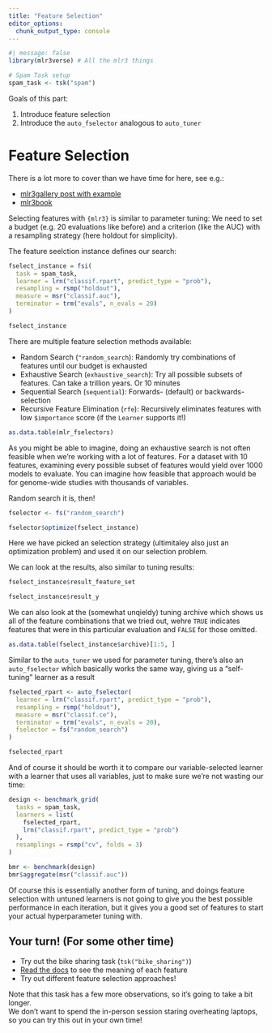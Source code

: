```yaml
---
title: "Feature Selection"
editor_options: 
  chunk_output_type: console
---
```


```r
#| message: false
library(mlr3verse) # All the mlr3 things

# Spam Task setup
spam_task <- tsk("spam")
```

Goals of this part:

1. Introduce feature selection
2. Introduce the `auto_fselector` analogous to `auto_tuner`

# Feature Selection

There is a lot more to cover than we have time for here, see e.g.:

- [mlr3gallery post with example](https://mlr-org.com/gallery/optimization/2020-09-14-mlr3fselect-basic/index.html)
- [mlr3book](https://mlr3book.mlr-org.com/chapters/chapter6/feature_selection.html)

Selecting features with `{mlr3}` is similar to parameter tuning: We need to set a budget (e.g. 20 evaluations like before) and a criterion (like the AUC) with a resampling strategy (here holdout for simplicity).

The feature seelction instance defines our search:

```r
fselect_instance = fsi(
  task = spam_task,
  learner = lrn("classif.rpart", predict_type = "prob"),
  resampling = rsmp("holdout"),
  measure = msr("classif.auc"),
  terminator = trm("evals", n_evals = 20)
)

fselect_instance
```

There are multiple feature selection methods available:

- Random Search (`"random_search`): Randomly try combinations of features until our budget is exhausted
- Exhaustive Search (`exhaustive_search`): Try all possible subsets of features. Can take a trillion years. Or 10 minutes
- Sequential Search (`sequential`): Forwards- (default) or backwards-selection
- Recursive Feature Elimination (`rfe`): Recursively eliminates features with low `$importance` score (if the `Learner` supports it!)

```r
as.data.table(mlr_fselectors)
```

As you might be able to imagine, doing an exhaustive search is not often feasible when we're working with a lot of features. For a dataset with 10 features, examining every possible subset of features would yield over 1000 models to evaluate. 
You can imagine how feasible that approach would be for genome-wide studies with thousands of variables.

Random search it is, then!

```r
fselector <- fs("random_search")

fselector$optimize(fselect_instance)
```

Here we have picked an selection strategy (ultimitaley also just an optimization problem) and used it on our selection problem.

We can look at the results, also similar to tuning results:

```r
fselect_instance$result_feature_set

fselect_instance$result_y
```

We can also look at the (somewhat unqieldy) tuning archive which shows us all of the feature combinations that we tried out, wehre `TRUE` indicates features that were in this particular evaluation and `FALSE` for those omitted.

```r
as.data.table(fselect_instance$archive)[1:5, ]
```

Similar to the `auto_tuner` we used for parameter tuning, there's also an `auto_fselector` which basically works the same way, giving us a "self-tuning" learner as a result

```r
fselected_rpart <- auto_fselector(
  learner = lrn("classif.rpart", predict_type = "prob"),
  resampling = rsmp("holdout"),
  measure = msr("classif.ce"),
  terminator = trm("evals", n_evals = 20),
  fselector = fs("random_search")
)

fselected_rpart
```

And of course it should be worth it to compare our variable-selected learner with a learner that uses all variables, just to make sure we're not wasting our time:

```r
design <- benchmark_grid(
  tasks = spam_task,
  learners = list(
    fselected_rpart,
    lrn("classif.rpart", predict_type = "prob")
  ),
  resamplings = rsmp("cv", folds = 3)
)

bmr <- benchmark(design)
bmr$aggregate(msr("classif.auc"))
```

Of course this is essentially another form of tuning, and doings feature selection with untuned learners is not going to give you the best possible performance in each iteration, but it gives you a good set of features to start your actual hyperparameter tuning with.


## Your turn! (For some other time)

- Try out the bike sharing task (`tsk("bike_sharing")`)
- [Read the docs](https://archive.ics.uci.edu/dataset/275/bike+sharing+dataset) to see the meaning of each feature
- Try out different feature selection approaches!

Note that this task has a few more observations, so it's going to take a bit longer.  
We don't want to spend the in-person session staring overheating laptops, so you can try this out in your own time!
